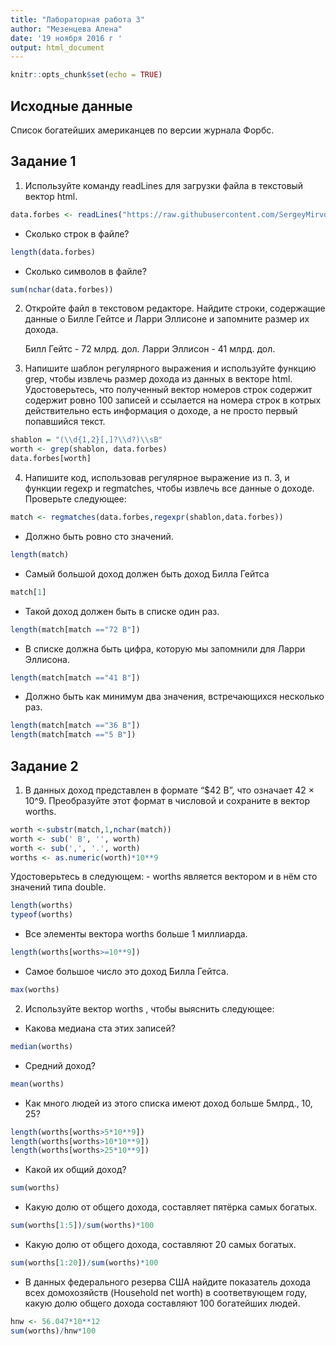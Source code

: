 ```yaml
---
title: "Лабораторная работа 3"
author: "Мезенцева Алена"
date: '19 ноября 2016 г '
output: html_document
---
```


```r
knitr::opts_chunk$set(echo = TRUE)
```

## Исходные данные

Список богатейших американцев по версии журнала Форбс.

## Задание 1

1. Используйте команду readLines для загрузки файла в текстовый вектор html.

```r
data.forbes <- readLines("https://raw.githubusercontent.com/SergeyMirvoda/da2016/master/data/forbes.htm")
```

* Сколько строк в файле?

```r
length(data.forbes)
```

* Сколько символов в файле?

```r
sum(nchar(data.forbes))
```

2. Откройте файл в текстовом редакторе. Найдите строки, содержащие данные о Билле Гейтсе и Ларри Эллисоне и запомните размер их дохода.

    Билл Гейтс - 72 млрд. дол.
    Ларри Эллисон - 41 млрд. дол.
    
3. Напишите шаблон регулярного выражения и используйте функцию grep, чтобы извлечь размер дохода из данных в векторе html. Удостоверьтесь, что полученный вектор номеров строк содержит содержит ровно 100 записей и ссылается на номера строк в котрых действительно есть информация о доходе, а не просто первый попавшийся текст.

```r
shablon = "(\\d{1,2}[,]?\\d?)\\sB"
worth <- grep(shablon, data.forbes)
data.forbes[worth]
```

4. Напишите код, использовав регулярное выражение из п. 3, и функции regexp и regmatches, чтобы извлечь все данные о доходе. Проверьте следующее:

```r
match <- regmatches(data.forbes,regexpr(shablon,data.forbes))
```

* Должно быть ровно сто значений.

```r
length(match)
```

* Самый большой доход должен быть доход Билла Гейтса

```r
match[1]
```

* Такой доход должен быть в списке один раз.

```r
length(match[match =="72 B"])
```

* В списке должна быть цифра, которую мы запомнили для Ларри Эллисона.

```r
length(match[match =="41 B"])
```

* Должно быть как минимум два значения, встречающихся несколько раз.

```r
length(match[match =="36 B"])
length(match[match =="5 B"])
```

## Задание 2

1. В данных доход представлен в формате "$42 B", что означает 42 × 10^9. Преобразуйте этот формат в числовой и сохраните в вектор worths. 

```r
worth <-substr(match,1,nchar(match))
worth <- sub(' B', '', worth)
worth <- sub(',', '.', worth)
worths <- as.numeric(worth)*10**9
```

Удостоверьтесь в следующем:
- worths является вектором и в нём сто значений типа double.

```r
length(worths)
typeof(worths)
```

- Все элементы вектора worths больше 1 миллиарда.

```r
length(worths[worths>=10**9])
```

- Самое большое число это доход Билла Гейтса.

```r
max(worths)
```

2. Используйте вектор worths , чтобы выяснить следующее:

- Какова медиана ста этих записей?

```r
median(worths)
```

- Средний доход?

```r
mean(worths)
```

- Как много людей из этого списка имеют доход больше 5млрд., 10, 25?

```r
length(worths[worths>5*10**9])
length(worths[worths>10*10**9])
length(worths[worths>25*10**9])
```

- Какой их общий доход?

```r
sum(worths)
```

- Какую долю от общего дохода, составляет пятёрка самых богатых.

```r
sum(worths[1:5])/sum(worths)*100
```

- Какую долю от общего дохода, составляют 20 самых богатых.

```r
sum(worths[1:20])/sum(worths)*100
```

- В данных федерального резерва США найдите показатель дохода всех домохозяйств (Household net worth) в соответвующем году, какую долю общего дохода составляют 100 богатейших людей.

```r
hnw <- 56.047*10**12
sum(worths)/hnw*100
```